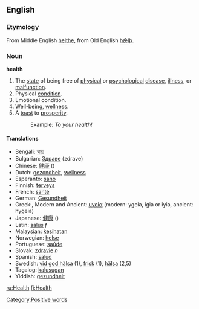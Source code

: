 ==English==
===Etymology===
From Middle English [[helthe]], from Old English [[hælþ|hǣlþ]].
=== Noun ===
'''health'''
# The [[state]] of being free of [[physical]] or [[psychological]] [[disease]], [[illness]], or [[malfunction]].
# Physical [[condition]].
# Emotional condition.
# Well-being, [[wellness]].
# A [[toast]] to [[prosperity]].
#: Example: ''To your health!''

====Translations====
*Bengali: [[স্বাস্থ্য]]
*Bulgarian: [[Здраве]] (zdrave)
*Chinese: [[健康]] ()
*Dutch: [[gezondheit]], [[wellness]]
*Esperanto: [[sano]]
*Finnish: [[terveys]]
*French: [[santé]]
*German: [[Gesundheit]]
*Greek:, Modern and Ancient: [[υγεία]] (modern: ygeia, igia or iyia, ancient: hygeia)
*Japanese: [[健康]] ()
*Latin: [[salus]] ''f'' <!-- At least I think it is ''f'' -->
*Malaysian: [[kesihatan]]
*Norwegian: [[helse]]
*Portuguese: [[saúde]]
*Slovak: [[zdravie]] ''n''
*Spanish: [[salud]]
*Swedish: [[vid god hälsa]] (1), [[frisk]] (1), [[hälsa]] (2,5)
*Tagalog: [[kalusugan]]
*Yiddish: [[gezundheit]]

{{Wikipedia}}
[[Category:Positive words]]

[[ru:Health]]
[[fi:Health]]